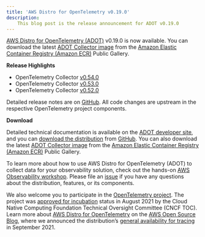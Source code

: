 ```yaml
---
title: 'AWS Distro for OpenTelemetry v0.19.0'
description:
    This blog post is the release announcement for ADOT v0.19.0
---
```



<SectionSeparator />

[AWS Distro for OpenTelemetry (ADOT)](https://aws-otel.github.io/) v0.19.0 is now available. 
You can download the latest [ADOT Collector image](https://gallery.ecr.aws/aws-observability/aws-otel-collector) from the 
[Amazon Elastic Container Registry (Amazon ECR)](https://aws.amazon.com/ecr/) Public Gallery.

<SectionSeparator />

**Release Highlights**

* OpenTelemetry Collector [v0.54.0](https://github.com/open-telemetry/opentelemetry-collector/releases/tag/v0.54.0)
* OpenTelemetry Collector [v0.53.0](https://github.com/open-telemetry/opentelemetry-collector/releases/tag/v0.53.0)
* OpenTelemetry Collector [v0.52.0](https://github.com/open-telemetry/opentelemetry-collector/releases/tag/v0.52.0)

Detailed release notes are on [GitHub](https://github.com/aws-observability/aws-otel-collector/releases). 
All code changes are upstream in the respective OpenTelemetry project components.

**Download**

Detailed technical documentation is available on the [ADOT developer site](https://aws-otel.github.io/), 
and you can [download the distribution](https://aws-otel.github.io/download) from 
[GitHub](https://github.com/aws-observability/aws-otel-collector/releases/tag/v0.19.0). 
You can also download the latest [ADOT Collector image](https://gallery.ecr.aws/aws-observability/aws-otel-collector) 
from the [Amazon Elastic Container Registry (Amazon ECR)](https://aws.amazon.com/ecr/) Public Gallery.

To learn more about how to use AWS Distro for OpenTelemetry (ADOT) to collect data for your observability solution, 
check out the hands-on [AWS Observability workshop](https://observability.workshop.aws/en/adot.html). 
Please file an [issue](https://github.com/aws-observability/aws-otel-community/issues) if you have any 
questions about the distribution, features, or its components.

We also welcome you to participate in the [OpenTelemetry project](https://github.com/open-telemetry). 
The project was [approved for incubation](https://www.cncf.io/blog/2021/08/26/opentelemetry-becomes-a-cncf-incubating-project/) status 
in August 2021 by the Cloud Native Computing Foundation Technical Oversight Committee (CNCF TOC). Learn more about
[AWS Distro for OpenTelemetry](https://aws.amazon.com/blogs/opensource/category/management-tools/aws-distro-for-opentelemetry/) on the 
[AWS Open Source Blog](https://aws.amazon.com/blogs/opensource/category/management-tools/aws-distro-for-opentelemetry/), where we announced 
the distribution’s [general availability for tracing](https://aws.amazon.com/blogs/opensource/aws-distro-for-opentelemetry-is-now-ga-for-tracing/) in September 2021.
